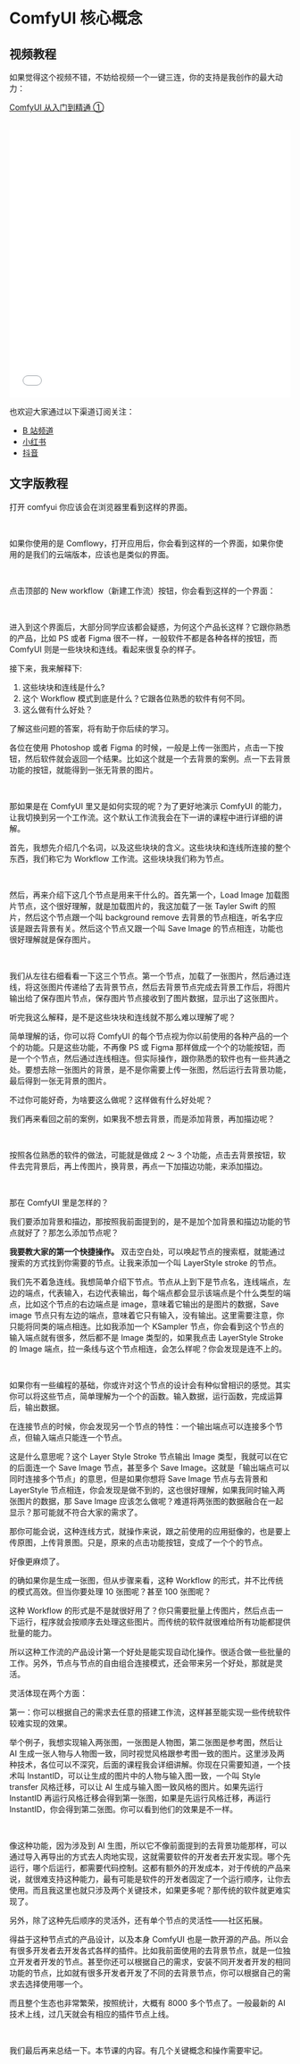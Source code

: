 
# ComfyUI 核心概念

## 视频教程

如果觉得这个视频不错，不妨给视频一个一键三连，你的支持是我创作的最大动力：

[ComfyUI 从入门到精通 ①](https://www.bilibili.com/video/BV1Bzv4e9E2c/)

<br />
<iframe
  src="//player.bilibili.com/player.html?isOutside=true&aid=112881454549244&bvid=BV1Bzv4e9E2c&cid=500001633868263&p=1"
  allowfullscreen="allowfullscreen"
  width="100%"
  height="480"
  scrolling="no"
  frameborder="0"
  sandbox="allow-top-navigation allow-same-origin allow-forms allow-scripts"
></iframe>

也欢迎大家通过以下渠道订阅关注：

- [B 站频道](https://space.bilibili.com/1409205119)
- [小红书](https://www.xiaohongshu.com/user/profile/6073d38d00000000010068a6)
- [抖音](https://v.douyin.com/iMv1pDQK/)

## 文字版教程

打开 comfyui 你应该会在浏览器里看到这样的界面。

<br />
<PhotoProvider>
  <PhotoView src="/comfyui-foundation/001.png">
    <img src="/comfyui-foundation/001.png" alt="" className="rounded-lg" />
  </PhotoView>
</PhotoProvider>

如果你使用的是 Comflowy，打开应用后，你会看到这样的一个界面，如果你使用的是我们的云端版本，应该也是类似的界面。

<br />
<PhotoProvider>
  <PhotoView src="/comfyui-foundation/006.png">
    <img src="/comfyui-foundation/006.png" alt="" className="rounded-lg" />
  </PhotoView>
</PhotoProvider>

点击顶部的 New workflow（新建工作流）按钮，你会看到这样的一个界面：

<br />
<PhotoProvider>
  <PhotoView src="/comfyui-foundation/007.png">
    <img src="/comfyui-foundation/007.png" alt="" className="rounded-lg" />
  </PhotoView>
</PhotoProvider>

进入到这个界面后，大部分同学应该都会疑惑，为何这个产品长这样？它跟你熟悉的产品，比如 PS 或者 Figma 很不一样，一般软件不都是各种各样的按钮，而 ComfyUI 则是一些块块和连线。看起来很复杂的样子。

接下来，我来解释下:

1. 这些块块和连线是什么?
2. 这个 Workflow 模式到底是什么？它跟各位熟悉的软件有何不同。
3. 这么做有什么好处？

了解这些问题的答案，将有助于你后续的学习。

各位在使用 Photoshop 或者 Figma 的时候，一般是上传一张图片，点击一下按钮，然后软件就会返回一个结果。比如这个就是一个去背景的案例。点一下去背景功能的按钮，就能得到一张无背景的图片。

<br />
<PhotoProvider>
  <PhotoView src="/comfyui-core/001.png">
    <img src="/comfyui-core/001.png" alt="" className="rounded-lg" />
  </PhotoView>
</PhotoProvider>

那如果是在 ComfyUI 里又是如何实现的呢？为了更好地演示 ComfyUI 的能力，让我切换到另一个工作流。这个默认工作流我会在下一讲的课程中进行详细的讲解。

首先，我想先介绍几个名词，以及这些块块的含义。这些块块和连线所连接的整个东西，我们称它为 Workflow 工作流。这些块块我们称为节点。

<br />
<PhotoProvider>
  <PhotoView src="/comfyui-core/003.png">
    <img src="/comfyui-core/003.png" alt="" className="rounded-lg" />
  </PhotoView>
</PhotoProvider>

然后，再来介绍下这几个节点是用来干什么的。首先第一个，Load Image 加载图片节点，这个很好理解，就是加载图片的，我这加载了一张 Tayler Swift 的照片，然后这个节点跟一个叫 background remove 去背景的节点相连，听名字应该是跟去背景有关。然后这个节点又跟一个叫 Save Image 的节点相连，功能也很好理解就是保存图片。

<br />
<PhotoProvider>
  <PhotoView src="/comfyui-core/004.png">
    <img src="/comfyui-core/004.png" alt="" className="rounded-lg" />
  </PhotoView>
</PhotoProvider>

我们从左往右细看看一下这三个节点。第一个节点，加载了一张图片，然后通过连线，将这张图片传递给了去背景节点，然后去背景节点完成去背景工作后，将图片输出给了保存图片节点，保存图片节点接收到了图片数据，显示出了这张图片。

听完我这么解释，是不是这些块块和连线就不那么难以理解了呢？

<Callout>
  简单理解的话，你可以将 ComfyUI
  的每个节点视为你以前使用的各种产品的一个个的功能。只是这些功能，不再像 PS 或
  Figma
  那样做成一个个的功能按钮，而是一个个节点，然后通过连线相连。但实际操作，跟你熟悉的软件也有一些共通之处。要想去除一张图片的背景，是不是你需要上传一张图，然后运行去背景功能，最后得到一张无背景的图片。
</Callout>

不过你可能好奇，为啥要这么做呢？这样做有什么好处呢？

我们再来看回之前的案例，如果我不想去背景，而是添加背景，再加描边呢？

<br />
<PhotoProvider>
  <PhotoView src="/comfyui-core/002.png">
    <img src="/comfyui-core/002.png" alt="" className="rounded-lg" />
  </PhotoView>
</PhotoProvider>

按照各位熟悉的软件的做法，可能就是做成 2 ～ 3 个功能，点击去背景按钮，软件去完背景后，再上传图片，换背景，再点一下加描边功能，来添加描边。

<br />
<PhotoProvider>
  <PhotoView src="/comfyui-core/005.png">
    <img src="/comfyui-core/005.png" alt="" className="rounded-lg" />
  </PhotoView>
</PhotoProvider>

那在 ComfyUI 里是怎样的？

我们要添加背景和描边，那按照我前面提到的，是不是加个加背景和描边功能的节点就好了？那怎么添加节点呢？

**我要教大家的第一个快捷操作。** 双击空白处，可以唤起节点的搜索框，就能通过搜索的方式找到你需要的节点。让我来添加一个叫 LayerStyle stroke 的节点。

我们先不着急连线。我想简单介绍下节点。节点从上到下是节点名，连线端点，左边的端点，代表输入，右边代表输出，每个端点都会显示该端点是个什么类型的端点，比如这个节点的右边端点是 image，意味着它输出的是图片的数据，Save image 节点只有左边的端点，意味着它只有输入，没有输出。这里需要注意，你只能将同类的端点相连。比如我添加一个 KSampler 节点，你会看到这个节点的输入端点就有很多，然后都不是 Image 类型的，如果我点击 LayerStyle Stroke 的 Image 端点，拉一条线与这个节点相连，会怎么样呢？你会发现是连不上的。

<br />
<PhotoProvider>
  <PhotoView src="/comfyui-core/006.png">
    <img src="/comfyui-core/006.png" alt="" className="rounded-lg" />
  </PhotoView>
</PhotoProvider>

如果你有一些编程的基础，你或许对这个节点的设计会有种似曾相识的感觉。其实你可以将这些节点，简单理解为一个个的函数。输入数据，运行函数，完成运算后，输出数据。

在连接节点的时候，你会发现另一个节点的特性：一个输出端点可以连接多个节点，但输入端点只能连一个节点。

这是什么意思呢？这个 Layer Style Stroke 节点输出 Image 类型，我就可以在它的后面连一个 Save Image 节点，甚至多个 Save Image。这就是「输出端点可以同时连接多个节点」的意思，但是如果你想将 Save Image 节点与去背景和 LayerStyle 节点相连，你会发现是做不到的，这也很好理解，如果我同时输入两张图片的数据，那 Save Image 应该怎么做呢？难道将两张图的数据融合在一起显示？那可能就不符合大家的需求了。

那你可能会说，这种连线方式，就操作来说，跟之前使用的应用挺像的，也是要上传原图，上传背景图。只是，原来的点击功能按钮，变成了一个个的节点。

好像更麻烦了。

的确如果你是生成一张图，但从步骤来看，这种 Workflow 的形式，并不比传统的模式高效。但当你要处理 10 张图呢？甚至 100 张图呢？

这种 Workflow 的形式是不是就很好用了？你只需要批量上传图片，然后点击一下运行，程序就会按顺序去处理这些图片。而传统的软件就很难给所有功能都提供批量的能力。

所以这种工作流的产品设计第一个好处是能实现自动化操作。很适合做一些批量的工作。另外，节点与节点的自由组合连接模式，还会带来另一个好处，那就是灵活。

灵活体现在两个方面：

<Callout>
  第一：你可以根据自己的需求去任意的搭建工作流，这样甚至能实现一些传统软件较难实现的效果。
</Callout>

举个例子，我想实现输入两张图，一张图是人物图，第二张图是参考图，然后让 AI 生成一张人物与人物图一致，同时视觉风格跟参考图一致的图片。这里涉及两种技术，各位可以不深究，后面的课程我会详细讲解。你现在只需要知道，一个技术叫 InstantID，可以让生成的图片中的人物与输入图一致，一个叫 Style transfer 风格迁移，可以让 AI 生成与输入图一致风格的图片。如果先运行 InstantID 再运行风格迁移会得到第一张图，如果是先运行风格迁移，再运行 InstantID，你会得到第二张图。你可以看到他们的效果是不一样。

<br />
<PhotoProvider>
  <PhotoView src="/comfyui-core/007.png">
    <img src="/comfyui-core/007.png" alt="" className="rounded-lg" />
  </PhotoView>
</PhotoProvider>

像这种功能，因为涉及到 AI 生图，所以它不像前面提到的去背景功能那样，可以通过导入再导出的方式去人肉地实现，这就需要软件的开发者去开发实现。哪个先运行，哪个后运行，都需要代码控制。这都有额外的开发成本，对于传统的产品来说，就很难支持这种能力，最有可能是软件的开发者固定了一个运行顺序，让你去使用。而且我这里也就只涉及两个关键技术，如果更多呢？那传统的软件就更难实现了。

<Callout>
  另外，除了这种先后顺序的灵活外，还有单个节点的灵活性——社区拓展。
</Callout>

得益于这种节点式的产品设计，以及本身 ComfyUI 也是一款开源的产品。所以会有很多开发者去开发各式各样的插件。比如我前面使用的去背景节点，就是一位独立开发者开发的节点。甚至你还可以根据自己的需求，安装不同开发者开发的相同功能的节点，比如就有很多开发者开发了不同的去背景节点，你可以根据自己的需求去选择使用哪一个。

而且整个生态也非常繁荣，按照统计，大概有 8000 多个节点了。一般最新的 AI 技术上线，过几天就会有相应的插件节点上线。

<br />
<PhotoProvider>
  <PhotoView src="/comfyui-core/009.png">
    <img src="/comfyui-core/009.png" alt="" className="rounded-lg" />
  </PhotoView>
</PhotoProvider>

我们最后再来总结一下。本节课的内容。有几个关键概念和操作需要牢记。

<br />
<PhotoProvider>
  <PhotoView src="/comfyui-core/008.png">
    <img src="/comfyui-core/008.png" alt="" className="rounded-lg" />
  </PhotoView>
</PhotoProvider>

